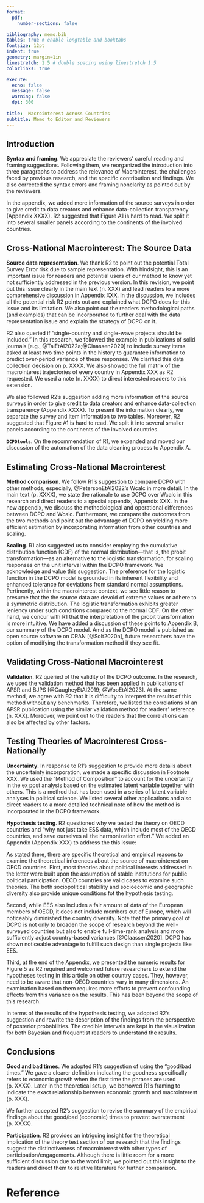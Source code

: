 ```yaml
---
format:
  pdf:
    number-sections: false

bibliography: memo.bib
tables: true # enable longtable and booktabs
fontsize: 12pt
indent: true
geometry: margin=1in
linestretch: 1.5 # double spacing using linestretch 1.5
colorlinks: true

execute:
  echo: false
  message: false
  warning: false
  dpi: 300
    
title:  Macrointerest Across Countries
subtitle: Memo to Editor and Reviewers
---
```


## Introduction {.unnumbered}
**Syntax and framing**.
We appreciate the reviewers' careful reading and framing suggestions. 
Following them, we reorganized the introduction into three paragraphs to address the relevance of Macrointerest, the challenges faced by previous research, and the specific contribution and findings.
We also corrected the syntax errors and framing nonclarity as pointed out by the reviewers.

In the appendix, we added more information of the source surveys in order to give credit to data creators and enhance data-collection transparency (Appendix XXXX).
R2 suggested that Figure A1 is hard to read. 
We split it into several smaller panels according to the continents of the involved countries. 


## Cross-National Macrointerest: The Source Data {.unnumbered}
**Source data representation**.
We thank R2 to point out the potential Total Survey Error risk due to sample representation.
With hindsight, this is an important issue for readers and potential users of our method to know yet not sufficiently addressed in the previous version.
In this revision, we point out this issue clearly in the main text (n. XXX) and lead readers to a more comprehensive discussion in Appendix XXX. 
In the discussion, we includes all the potential risk R2 points out and explained what DCPO does for this issue and its limitation. 
We also point out the readers methodological paths (and examples) that can be incorporated to further deal with the data representation issue and explain the strategy of DCPO on it. 

R2 also queried if "single-country and single-wave projects should be included."
In this research, we followed the example in publications of solid journals [e.g., @TaiEtAl2022a;@Claassen2020] to include survey items asked at least two time points in the history to guarantee information to predict over-period variance of these responses.
We clarified this data collection decision on p. XXXX.
We also showed the full matrix of the macrointerest trajectories of every country in Appendix XXX as R2 requested.
We used a note (n. XXXX) to direct interested readers to this extension. 

We also followed R2's suggestion adding more information of the source surveys in order to give credit to data creators and enhance data-collection transparency (Appendix XXXX).
To present the information clearly, we separate the survey and item information to two tables.
Moreover, R2 suggested that Figure A1 is hard to read. 
We split it into several smaller panels according to the continents of the involved countries. 

**`DCPOtools`**.
On the recommendation of R1, we expanded and moved our discussion of the automation of the data cleaning process to Appendix A.


## Estimating Cross-National Macrointerest {.unnumbered}
**Method comparison**. 
We follow R1's suggestion to compare DCPO with other methods, especially, @PetersonEtAl2022's Wcalc in more detail. 
In the main text (p. XXXX), we state the rationale to use DCPO over Wcalc in this research and direct readers to a special appendix, Appendix XXX.
In the new appendix, we discuss the methodological and operational differences between DCPO and Wcalc.
Furthermore, we compare the outcomes from the two methods and point out the advantage of DCPO on yielding more efficient estimation by incorporating information from other countries and scaling. 

**Scaling**. 
R1 also suggested us to consider employing the cumulative distribution function (CDF) of the normal distribution---that is, the probit transformation---as an alternative to the logistic transformation, for scaling responses on the unit interval within the DCPO framework.
We acknowledge and value this suggestion.
The preference for the logistic function in the DCPO model is grounded in its inherent flexibility and enhanced tolerance for deviations from standard normal assumptions. 
Pertinently, within the macrointerest context, we see little reason to presume that the the source data are devoid of extreme values or adhere to a symmetric distribution. 
The logistic transformation exhibits greater leniency under such conditions compared to the normal CDF. 
On the other hand, we concur with R1 that the interpretation of the probit transformation is more intuitive.
We have added a discussion of these points to Appendix B, our summary of the DCPO model.
Amd as the DCPO model is published as open source software on CRAN [@Solt2020a], future researchers have the option of modifying the transformation method if they see fit. 


## Validating Cross-National Macrointerest {.unnumbered}
**Validation**.
R2 queried of the validity of the DCPO outcome.
In the research, we used the validation method that has been applied in publications of  APSR and BJPS [@CaugheyEtAl2019; @WooEtAl2023].
At the same method, we agree with R2 that it is difficulty to interpret the results of this method without any benchmarks. 
Therefore, we listed the correlations of an APSR publication using the similar validation method for readers' reference (n. XXX).
Moreover, we point out to the readers that the correlations can also be affected by other factors.


## Testing Theories of Macrointerest Cross-Nationally {.unnumbered}
**Uncertainty**. 
In response to R1's suggestion to provide more details about the uncertainty incorporation, we made a specific discussion in Footnote XXX. 
We used the "Method of Composition" to account for the uncertainty in the ex post analysis based on the estimated latent variable together with others. 
This is a method that has been used in a series of latent variable analyses in political science. 
We listed several other applications and also direct readers to a more detailed technical note of how the method is incorporated in the DCPO framework.

**Hypothesis testing**.
R2 questioned why we tested the theory on OECD countries and "why not just take ESS data, which include most of the OECD countries, and save ourselves all the harmonization effort."
We added an Appendix (Appendix XXX) to address the this issue:

As stated there, there are specific theoretical and empirical reasons to examine the theoretical inferences about the source of macrointerest on OECD countries. 
First, most theories about political interests addressed in the letter were built upon the assumption of stable institutions for public political participation. 
OECD countries are valid cases to examine such theories.
The both sociopolitical stability and socioecomic and geographic diversity also provide unique conditions fot the hypothesis testing.

Second, while EES also includes a fair amount of data of the European members of OECD, it does not include members out of Europe, which will noticeably diminished the country diversity.
Note that the primary goal of DCPO is not only to broaden the scope of research beyond the well-surveyed countries but also to enable full-time-rank analysis and more sufficiently adjust country-based variances [@Claassen2020]. 
DCPO has shown noticeable advantage to fulfill such design than single projects like EES. 

Third, at the end of the Appendix, we presented the numeric results for Figure 5 as R2 required and welcomed future researchers to extend the hypotheses testing in this article on other country cases. 
They, however, need to be aware that non-OECD countries vary in many dimensions.
An examination based on them requires more efforts to prevent confounding effects from this variance on the results. 
This has been beyond the scope of this research.

In terms of the results of the hypothesis testing, we adopted R2's suggestion and rewrite the description of the findings from the perspective of posterior probabilities. 
The credible intervals are kept in the visualization for both Bayesian and frequentist readers to understand the results.

## Conclusions
**Good and bad times**.
We adopted R1's suggestion of using the "good/bad times."
We gave a clearer definition indicating the goodness specifically refers to economic growth when the first time the phrases are used (p. XXXX).
Later in the theoretical setup, we borrowed R1's framing to indicate the exact relationship between economic growth and macrointerest (p. XXX).

We further accepted R2's suggestion to revise the summary of the empirical findings about the good/bad (economic) times to prevent overstatment (p. XXXX).

**Participation**.
R2 provides an intriguing insight for the theoretical implication of the theory test section of our research that the findings suggest the distinctiveness of macrointerest with other types of participation/engagements. 
Although there is little room for a more sufficient discussion due to the word limit, we pointed out this insight to the readers and direct them to relative literature for further comparison.


# Reference {-}
